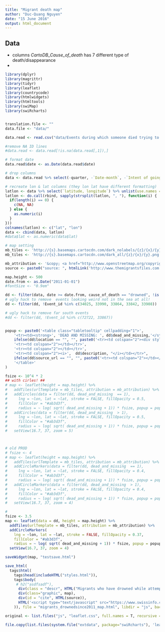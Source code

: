 ```yaml
---
title: "Migrant death map"
author: "Duc-Quang Nguyen"
date: "15 June 2016"
output: html_document
---
```



## Data

* columns *CartoDB_Cause_of_death* has 7 different type of death/disappearance
* 

```r
library(dplyr)
library(magrittr)
library(tidyr)
library(leaflet)
library(countrycode)
library(htmlwidgets)
library(htmltools)
library(swiMap)
library(swiRcharts)


translation.file <- ""
data.file <- "data/"
```

```r
data.read <- read.csv("data/Events during which someone died trying to reach or stay in Europe - Events.csv", stringsAsFactors = F, check.names = F)

#remove NA ID lines
#data.read <- data.read[!is.na(data.read[,1]),]

# format date
data.read$date <- as.Date(data.read$date)

# drop columns
data <- data.read %>% select(-quarter, -`Date-month`, -`Intent of going to Eur: 1(yes) 0(not confirmed)`, -`Somme Dedoublement`, -`name`)

# recreate lon & lat columns (they lon lat have different formatting)
latlon <- data %>% select(`latitude, longitude`) %>% unlist(use.names = F)
latlon <- do.call(rbind, sapply(strsplit(latlon, ", "), function(i) {
  if(length(i) == 0) {
    c(NA, NA)
  } else {
    as.numeric(i)
  }
}))
colnames(latlon) <- c("lat", "lon")
data <- cbind(data, latlon)
#data$lat <- as.numeric(data$lat)

```


```r
# map setting
mb_tiles <- 'http://{s}.basemaps.cartocdn.com/dark_nolabels/{z}/{x}/{y}.png' # no label base
mb_tiles <- 'http://{s}.basemaps.cartocdn.com/dark_all/{z}/{x}/{y}.png'

mb_attribution <- '&copy; <a href="http://www.openstreetmap.org/copyright">OpenStreetMap</a> &copy; <a href="http://cartodb.com/attributions">CartoDB</a>'
source <- paste0("source: ", htmlLink('http://www.themigrantsfiles.com', "The Migrants' Files"), " | ", htmlLink('http://www.swissinfo.ch', "swissinfo.ch"))

map.height <- 500
date.from <- as.Date("2011-01-01")
#fontSize <- "0.9em"

dd <- filter(data, date >= date.from, cause_of_death == "drowned", !is.na(lon))
# ugly hack to remove  events looking weird not in the sea at all!
dd <- filter(dd, !Event_id %in% c(34025, 33990, 33864, 33842, 33908))

# ugly hack to remove far south events
#dd <- filter(dd, !Event_id %in% c(72722, 33867))


popup <- paste0('<table class="tabletooltip" cellpadding="1">',
    '<tr><td><strong>', 'DEAD AND MISSING: ', dd$dead_and_missing,'</strong></td><td>', as.character(dd$date), '</td></tr>',
    ifelse(dd$location == "", "", paste0('<tr><td colspan="2"><div style="font-size:0.8em">', dd$location, '</div></td></tr>')),
    '<tr><td colspan="2"></td></tr>',
    '<tr><td colspan="2"></td></tr>',
    '<tr><td colspan="2"><i>',  dd$description, "</i></td></tr>", 
    ifelse(dd$source_url == "", "", paste0('<tr><td colspan="2"></td></tr><tr><td colspan="2">source: ', htmlLink(dd$source_url, dd$source), '</td></tr>')),
    '</table>'
)

fsize <- 10^4 * 2
## with cirles! ##
# map <- leaflet(height = map.height) %>% 
#   addTiles(urlTemplate = mb_tiles, attribution = mb_attribution) %>%
#   addCircles(data = filter(dd, dead_and_missing  == 1),
#     lng = ~lon, lat = ~lat, stroke = FALSE, fillOpacity = 0.5,
#     fillColor = "#ab3d3f",
#     radius = ~ log( sqrt( dead_and_missing + 1)) * fsize, popup = popup[which(dd$dead_and_missing == 1)]) %>%
#   addCircles(data = filter(dd, dead_and_missing  > 1),
#     lng = ~lon, lat = ~lat, stroke = FALSE, fillOpacity = 0.5,
#     fillColor = "#ab3d3f",
#     radius = ~ log( sqrt( dead_and_missing + 1)) * fsize, popup = popup[which(dd$dead_and_missing > 1)]) %>%
#   setView(16.7, 37, zoom = 5) 



# old PROD
# fsize <- 4
# map <- leaflet(height = map.height) %>%
#   addTiles(urlTemplate = mb_tiles, attribution = mb_attribution) %>%
#   addCircleMarkers(data = filter(dd, dead_and_missing  == 1),
#     lng = ~lon, lat = ~lat, stroke = FALSE, fillOpacity = 0.4,
#     fillColor = "#ab3d3f",
#     radius = ~ log( sqrt( dead_and_missing + 1)) * fsize, popup = popup[which(dd$dead_and_missing == 1)]) %>%
#   addCircleMarkers(data = filter(dd, dead_and_missing  > 1),
#     lng = ~lon, lat = ~lat, stroke = FALSE, fillOpacity = 0.4,
#     fillColor = "#ab3d3f",
#     radius = ~ log( sqrt( dead_and_missing + 1)) * fsize, popup = popup[which(dd$dead_and_missing > 1)]) %>%
#   setView(16.7, 37, zoom = 4)

# 
fsize <- 3.5
map <- leaflet(data = dd, height = map.height) %>%
  addTiles(urlTemplate = mb_tiles, attribution = mb_attribution) %>%
  addCircleMarkers(
    lng = ~lon, lat = ~lat, stroke = FALSE, fillOpacity = 0.37,
    fillColor = "#ab3d3f",
    radius = ~ log( sqrt( dead_and_missing + 1)) * fsize, popup = popup) %>%
  setView(16.7, 37, zoom = 4)

saveWidget(map, "testsave.html")

save_html(
  tags$html(
    tags$head(includeHTML("styles.html")),
    tags$body(    
     # h2("asdfsadf"),
      div(class = "descr", HTML("Migrants who have drowned while attempting to enter or stay in Europe since 2011. At least 13,000 migrants died or went missing between 2011 and June 2016")),
      div(class="graphic", map),
      div(id = "cite", HTML(source)),
      HTML('<script type="text/javascript" src="https://www.swissinfo.ch/static/Themes/basic/js/vendor/iframeResizer.contentWindow.3.5.3.min.js"></script>')
    )), file = "migrants_drownedsince2011_map.html", libdir = "js", background = "#232325")     

original <- list.files("js", "leaflet.css", full.names = T, recursive = T)

file.copy(list.files(system.file("extdata", package="swiRcharts"), 'leaflet.css', full.names = T), original, overwrite = T)      
      
  
  

```